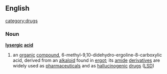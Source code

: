 ==English==
[[category:drugs]]
===Noun===
{{wikipedia}}
'''[[lysergic]] [[acid]]'''
#{{chemistry}} an [[organic]] [[compound]], 6-methyl-9,10-didehydro-ergoline-8-carboxylic acid, derived from an [[alkaloid]] found in [[ergot]]; its [[amide]] [[derivative]]s are widely used as [[pharmaceutical]]s and as [[hallucinogenic]] [[drug]]s ([[LSD]])